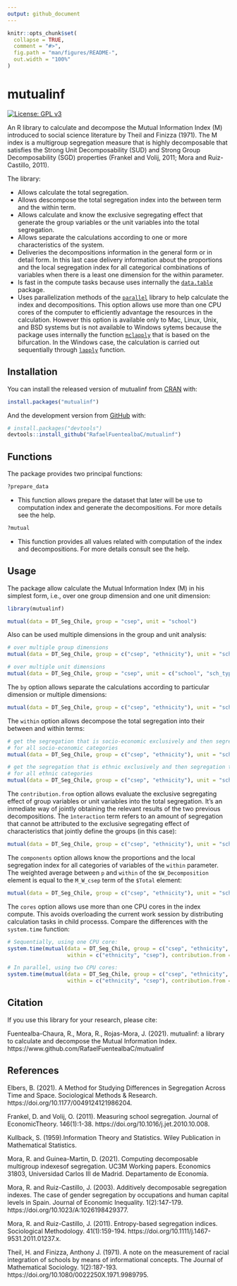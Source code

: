 ```yaml
---
output: github_document
---
```


<!-- README.md is generated from README.Rmd. Please edit that file -->

```r
knitr::opts_chunk$set(
  collapse = TRUE,
  comment = "#>",
  fig.path = "man/figures/README-",
  out.width = "100%"
)
```

# mutualinf 

<!-- badges: start -->
[![License: GPL v3](https://img.shields.io/badge/License-GPLv3-blue.svg)](https://www.gnu.org/licenses/gpl-3.0)
<!-- badges: end -->

An R library to calculate and decompose the Mutual Information Index (M) introduced to social science literature by Theil and Finizza (1971). The M index is a multigroup segregation measure that is highly decomposable that satisfies the Strong Unit Decomposability (SUD) and Strong Group Decomposability (SGD) properties (Frankel and Volij, 2011; Mora and Ruiz-Castillo, 2011). 

The library:

- Allows calculate the total segregation.
- Allows descompose the total segregation index into the between term and the within term.
- Allows calculate and know the exclusive segregating effect that generate the group variables or the unit variables into the total segregation.
- Allows separate the calculations according to one or more characteristics of the system.
- Deliveries the decompositions information in the general form or in detail form. In this last case delivery information about the proportions and the local segregation index for all categorical combinations of variables when there is a least one dimension for the within parameter.
- Is fast in the compute tasks because uses internally the [`data.table`](https://CRAN.R-project.org/package=data.table) package.
- Uses parallelization methods of the [`parallel`](https://stat.ethz.ch/R-manual/R-devel/library/parallel/doc/parallel.pdf) library to help calculate the index and decompositions. This option allows use more than one CPU cores of the computer to efficiently advantage the resources in the calculation. However this option is available only to Mac, Linux, Unix, and BSD systems but is not available to Windows sytems because the package uses internally the function [`mclapply`](https://www.rdocumentation.org/packages/parallel/versions/3.4.1/topics/mclapply) that is based on the bifurcation. In the Windows case, the calculation is carried out sequentially through [`lapply`](https://www.rdocumentation.org/packages/base/versions/3.6.2/topics/lapply) function.

## Installation

You can install the released version of mutualinf from [CRAN](https://CRAN.R-project.org) with:

``` r
install.packages("mutualinf")
```

And the development version from [GitHub](https://github.com/) with:

``` r
# install.packages("devtools")
devtools::install_github("RafaelFuentealbaC/mutualinf")
```

## Functions
The package provides two principal functions:

```r
?prepare_data 
```
- This function allows prepare the dataset that later will be use to computation index and generate the decompositions. For more details see the help. 

```r
?mutual
```
- This function provides all values related with computation of the index and decompositions. For more details consult see the help.

## Usage

The package allow calculate the Mutual Information Index (M) in his simplest form, i.e., over one group dimension and one unit dimension:
```r
library(mutualinf)

mutual(data = DT_Seg_Chile, group = "csep", unit = "school")
```

Also can be used multiple dimensions in the group and unit analysis:
```r
# over multiple group dimensions
mutual(data = DT_Seg_Chile, group = c("csep", "ethnicity"), unit = "school")

# over multiple unit dimensions
mutual(data = DT_Seg_Chile, group = "csep", unit = c("school", "sch_type"))
```

The `by` option allows separate the calculations according to particular dimension or multiple dimensions:
```r
mutual(data = DT_Seg_Chile, group = c("csep", "ethnicity"), unit = "school", by = "region")
```

The `within` option allows decompose the total segregation into their between and within terms:
```r
# get the segregation that is socio-economic exclusively and then segregation that is ethnic exclusively
# for all socio-economic categories
mutual(data = DT_Seg_Chile, group = c("csep", "ethnicity"), unit = "school", within = "csep")

# get the segregation that is ethnic exclusively and then segregation that is socio-economic exclusively
# for all ethnic categories
mutual(data = DT_Seg_Chile, group = c("csep", "ethnicity"), unit = "school", within = "ethnicity")
```

The `contribution.from` option allows evaluate the exclusive segregating effect of group variables or unit variables into the total segregation. It's an inmediate way of jointly obtaining the relevant results of the two previous decompositions. The `ìnteraction` term refers to an amount of segregation that cannot be attributed to the exclusive segregating effect of characteristics that jointly define the groups (in this case):
```r
mutual(data = DT_Seg_Chile, group = c("csep", "ethnicity"), unit = "school", contribution.from = "group_vars")
```

The `components` option allows know the proportions and the local segregation index for all categories of variables of the `within` parameter. The weighted average between `p` and `within` of the `$W_Decomposition` element is equal to the `M_W_csep` term of the `$Total` element:
```r
mutual(data = DT_Seg_Chile, group = c("csep", "ethnicity"), unit = "school", within = "csep", components = TRUE)
```

The `cores` option allows use more than one CPU cores in the index compute. This avoids overloading the current work session by distributing calculation tasks in child processs. Compare the differences with the `system.time` function:
```r
# Sequentially, using one CPU core:
system.time(mutual(data = DT_Seg_Chile, group = c("csep", "ethnicity", "gender"), unit = c("school", "sch_type", "rural"),
                   within = c("ethnicity", "csep"), contribution.from = "unit_vars", components = TRUE))

# In parallel, using two CPU cores:
system.time(mutual(data = DT_Seg_Chile, group = c("csep", "ethnicity", "gender"), unit = c("school", "sch_type", "rural"),
                   within = c("ethnicity", "csep"), contribution.from = "unit_vars", components = TRUE, cores = 2))

```


## Citation

If you use this library for your research, please cite:

Fuentealba-Chaura, R., Mora, R., Rojas-Mora, J. (2021). mutualinf: a library to calculate and decompose the Mutual Information Index. https://www.github.com/RafaelFuentealbaC/mutualinf


## References

Elbers, B. (2021). A Method for Studying Differences in Segregation Across Time and Space. Sociological Methods & Research. https://doi.org/10.1177/0049124121986204.

Frankel, D. and Volij, O. (2011). Measuring school segregation. Journal of EconomicTheory. 146(1):1-38. https://doi.org/10.1016/j.jet.2010.10.008.

Kullback, S. (1959).Information Theory and Statistics. Wiley Publication in Mathematical Statistics.

Mora, R. and Guinea-Martin, D. (2021). Computing decomposable multigroup indexesof segregation. UC3M Working papers. Economics 31803, Universidad Carlos III de Madrid. Departamento de Economía.

Mora, R. and Ruiz-Castillo, J. (2003). Additively decomposable segregation indexes. The case of gender segregation by occupations and human capital levels in Spain. Journal of Economic Inequality. 1(2):147-179. https://doi.org/10.1023/A:1026198429377.

Mora, R. and Ruiz-Castillo, J. (2011). Entropy-based segregation indices. Sociological Methodology. 41(1):159-194. https://doi.org/10.1111/j.1467-9531.2011.01237.x.

Theil, H. and Finizza, Anthony J. (1971). A note on the measurement of racial integration of schools by means of informational concepts. The Journal of Mathematical Sociology. 1(2):187-193. https://doi.org/10.1080/0022250X.1971.9989795.
